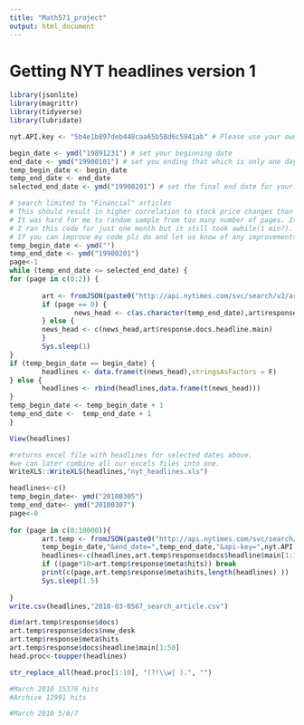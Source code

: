 ```yaml
---
title: "Math571_project"
output: html_document
---
```


# Getting NYT headlines version 1
```r
library(jsonlite)
library(magrittr)
library(tidyverse)
library(lubridate)

nyt.API.key <- "5b4e1b897deb448caa65b58d6c5941ab" # Please use your own API key. you can get it from nyt api website. 

begin_date <- ymd("19891231") # set your beginning date
end_date <- ymd("19900101") # set you ending that which is only one day apart.
temp_begin_date <- begin_date
temp_end_date <- end_date
selected_end_date <- ymd("19900201") # set the final end date for your search.

# search limited to "Financial" articles
# This should result in higher correlation to stock price changes than having articles from sports and politics, etc. 
# It was hard for me to random sample from too many number of pages. It will take forever. 
# I ran this code for just one month but it still took awhile(1 min?). It will depend on you laptop performance but we can divide our work and it will be fine. 
# If you can improve my code plz do and let us know of any improvements.
temp_begin_date <- ymd("")
temp_end_date <- ymd("19900201")
page<-1
while (temp_end_date <= selected_end_date) {
for (page in c(0:2)) {
        
        art <- fromJSON(paste0("http://api.nytimes.com/svc/search/v2/articlesearch.json?begin_date=",temp_begin_date,"&end_date=",temp_end_date,"&api-key=",nyt.API.key,"&page=",page), flatten = TRUE) %>%  data.frame()
        if (page == 0) {
                news_head <- c(as.character(temp_end_date),art$response.docs.headline.main)
        } else {
        news_head <- c(news_head,art$response.docs.headline.main)
        }
        Sys.sleep(1)
}
if (temp_begin_date == begin_date) {               
        headlines <- data.frame(t(news_head),stringsAsFactors = F)
} else {
        headlines <- rbind(headlines,data.frame(t(news_head)))
}
temp_begin_date <- temp_begin_date + 1
temp_end_date <-  temp_end_date + 1
}

View(headlines)

#returns excel file with headlines for selected dates above. 
#we can later combine all our excels files into one. 
WriteXLS::WriteXLS(headlines,"nyt_headlines.xls")
```

```r
headlines<-c()
temp_begin_date<- ymd("20100305")
temp_end_date<- ymd("20100307")
page<-0
 
for (page in c(0:10000)){
        art.temp <- fromJSON(paste0("http://api.nytimes.com/svc/search/v2/articlesearch.json?begin_date=",
        temp_begin_date,"&end_date=",temp_end_date,"&api-key=",nyt.API.key,"&page=",page))
        headlines<-c(headlines,art.temp$response$docs$headline$main[1:10])
        if ((page*10>art.temp$response$meta$hits)) break
        print(c(page,art.temp$response$meta$hits,length(headlines) ))
        Sys.sleep(1.5)
        
}
write.csv(headlines,"2010-03-0567_search_article.csv")

dim(art.temp$response$docs)
art.temp$response$docs$new_desk
art.temp$response$meta$hits
art.temp$response$docs$headline$main[1:50]
head.proc<-toupper(headlines)

str_replace_all(head.proc[1:10], "(?!\\w| ).", "")

#March 2010 15376 hits
#Archive 12991 hits

#March 2010 5/6/7


```


